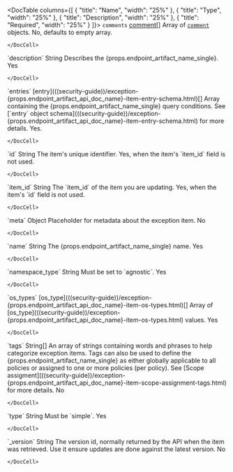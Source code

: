 

<DocTable columns={[
  {
    "title": "Name",
    "width": "25%"
  },
  {
    "title": "Type",
    "width": "25%"
  },
  {
    "title": "Description",
    "width": "25%"
  },
  {
    "title": "Required",
    "width": "25%"
  }
]}>
  <DocRow>
    <DocCell>`comments`</DocCell>
    <DocCell>[comment](((security-guide))/exception-{props.endpoint_artifact_api_doc_name}-item-comment-schema.html)[]</DocCell>
    <DocCell>Array of [`comment`](((security-guide))/exception-{props.endpoint_artifact_api_doc_name}-item-comment-schema.html) objects.</DocCell>
    <DocCell>
      No, defaults to empty array.
      
    </DocCell>
  </DocRow>
  <DocRow>
    <DocCell>`description`</DocCell>
    <DocCell>String</DocCell>
    <DocCell>Describes the {props.endpoint_artifact_name_single}.</DocCell>
    <DocCell>
      Yes
      
    </DocCell>
  </DocRow>
  <DocRow>
    <DocCell>`entries`</DocCell>
    <DocCell>[entry](((security-guide))/exception-{props.endpoint_artifact_api_doc_name}-item-entry-schema.html)[]</DocCell>
    <DocCell>Array containing the {props.endpoint_artifact_name_single} query conditions. See [`entry` object schema](((security-guide))/exception-{props.endpoint_artifact_api_doc_name}-item-entry-schema.html) for more details.</DocCell>
    <DocCell>
      Yes.
      
    </DocCell>
  </DocRow>
  <DocRow>
    <DocCell>`id`</DocCell>
    <DocCell>String</DocCell>
    <DocCell>The item's unique identifier.</DocCell>
    <DocCell>
      Yes, when the item's `item_id` field is not used.
      
    </DocCell>
  </DocRow>
  <DocRow>
    <DocCell>`item_id`</DocCell>
    <DocCell>String</DocCell>
    <DocCell>The `item_id` of the item you are updating.</DocCell>
    <DocCell>
      Yes, when the item's `id` field is not used.
      
    </DocCell>
  </DocRow>
  <DocRow>
    <DocCell>`meta`</DocCell>
    <DocCell>Object</DocCell>
    <DocCell>Placeholder for metadata about the exception item.</DocCell>
    <DocCell>
      No
      
    </DocCell>
  </DocRow>
  <DocRow>
    <DocCell>`name`</DocCell>
    <DocCell>String</DocCell>
    <DocCell>The {props.endpoint_artifact_name_single} name.</DocCell>
    <DocCell>
      Yes
      
    </DocCell>
  </DocRow>
  <DocRow>
    <DocCell>`namespace_type`</DocCell>
    <DocCell>String</DocCell>
    <DocCell>Must be set to `agnostic`.</DocCell>
    <DocCell>
      Yes
      
    </DocCell>
  </DocRow>
  <DocRow>
    <DocCell>`os_types`</DocCell>
    <DocCell>[os_type](((security-guide))/exception-{props.endpoint_artifact_api_doc_name}-item-os-types.html)[]</DocCell>
    <DocCell>Array of [os_type](((security-guide))/exception-{props.endpoint_artifact_api_doc_name}-item-os-types.html) values.</DocCell>
    <DocCell>
      Yes
      
    </DocCell>
  </DocRow>
  <DocRow>
    <DocCell>`tags`</DocCell>
    <DocCell>String[]</DocCell>
    <DocCell>
      An array of strings containing words and phrases to help categorize
      exception items. Tags can also be used to define the {props.endpoint_artifact_name_single} as either globally applicable to all policies or assigned to one or more policies (per policy). See [Scope assigment](((security-guide))/exception-{props.endpoint_artifact_api_doc_name}-item-scope-assignment-tags.html) for more details.
    </DocCell>
    <DocCell>
      No
      
    </DocCell>
  </DocRow>
  <DocRow>
    <DocCell>`type`</DocCell>
    <DocCell>String</DocCell>
    <DocCell>Must be `simple`.</DocCell>
    <DocCell>
      Yes
      
    </DocCell>
  </DocRow>
  <DocRow>
    <DocCell>`_version`</DocCell>
    <DocCell>String</DocCell>
    <DocCell>The version id, normally returned by the API when the item was retrieved. Use it ensure updates are done against the latest version.</DocCell>
    <DocCell>
      No
      
      
    </DocCell>
  </DocRow>
</DocTable>